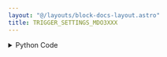 ```yaml
---
layout: "@/layouts/block-docs-layout.astro"
title: TRIGGER_SETTINGS_MDO3XXX
---
```



<PythonDocsDisplay docstring={docstring} />

<details>
<summary>Python Code</summary>
```python
from flojoy import flojoy, DataContainer, TextBlob, VisaConnection
from typing import Optional, Literal


@flojoy(inject_connection=True)
def TRIGGER_SETTINGS_MDO3XXX(
    connection: VisaConnection,
    query_set: Literal["query", "set"] = "query",
    edge_couplings: Literal[
        "unchanged", "ac", "dc", "hfrej", "lfrej", "noiserej"
    ] = "unchanged",
    trigger_types: Literal["unchanged", "edge", "logic", "pulse"] = "unchanged",
    edge_slope: Literal["unchanged", "rise", "fall", "either"] = "unchanged",
    default: Optional[DataContainer] = None,
) -> TextBlob:
    """The TRIGGER_SETTINGS_MDO3XXX node sets advanced trigger settings.

    Note that "unchanged" will leave the settings unchanged.

    Requires a CONNECTION_MDO3XXX node at the start of the app to connect with
    the instrument. The VISA address will then be listed under 'connection'.

    This node should also work with compatible Tektronix scopes (untested):
    MDO4xxx, MSO4xxx, and DPO4xxx.

    Parameters
    ----------
    connection: VisaConnection
        The VISA address (requires the CONNECTION_MDO3XXX node).
    query_set: str
        Whether to query or set the triggering channel.
    edge_couplings: str
        Set the trigger edge coupling type.
    trigger_types: str
        Set to trigger on edge, logic, or pulses.
    edge_slope: str
        Set to trigger on positive, negative, or either slopes.

    Returns
    -------
    DataContainer
        TextBlob: Summary of trigger settings.
    """

    tek = connection.get_handle()

    match query_set:
        case "query":
            edge_couplings = tek.trigger.edge_coupling()
            trigger_types = tek.trigger.type()
            edge_slope = tek.trigger.edge_slope()

        case "set":
            if edge_couplings != "unchanged":
                edge_couplings = tek.trigger.edge_coupling()
            if trigger_types != "unchanged":
                tek.trigger.type(trigger_types)
            if edge_slope != "unchanged":
                tek.trigger.edge_slope(edge_slope)

    s = str(
        f"Edge coupling: {edge_couplings},\n"
        f"Trigger type: {trigger_types},\n"
        f"Edge slope: {edge_slope}"
    )

    return TextBlob(text_blob=s)

```
[Find this Flojoy Block on GitHub](https://github.com/flojoy-ai/blocks/blob/main/blocks/IO/INSTRUMENTS/OSCILLOSCOPES/TEKTRONIX/MDO3XXX/ADVANCED/TRIGGER_SETTINGS_MDO3XXX/TRIGGER_SETTINGS_MDO3XXX.py)
</details>

## Example

<GetHelpWidget />

<AppDisplay app={app} blockName="TRIGGER_SETTINGS_MDO3XXX" client:visible />


